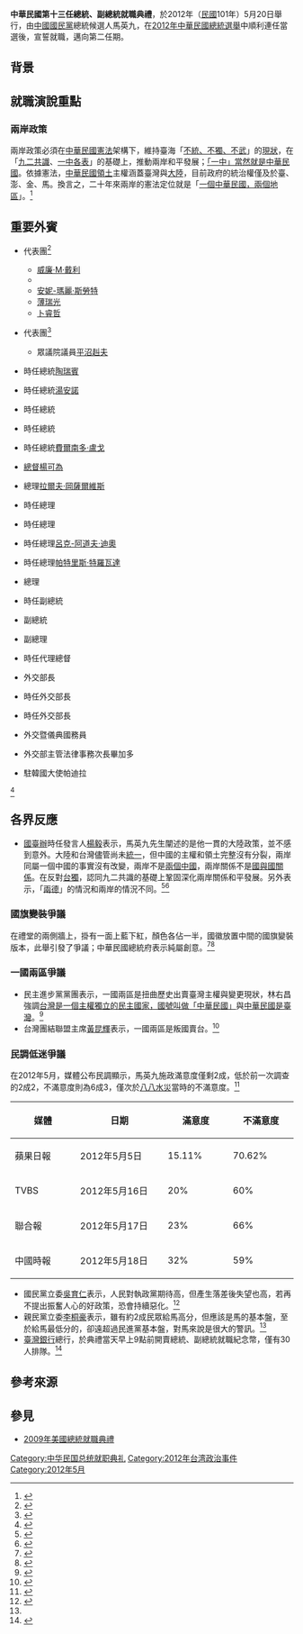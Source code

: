 {{Infobox historical event
| Event_Name = 中華民國第十三任總統、副總統就職典禮
| Image_Name = 
| Image_Caption = 
| Participants = [[中華民國總統|中華民國總統]][[馬英九|馬英九]]<br /><center><small>宣誓就職</small></center>[[中華民國副總統|中華民國副總統]][[吳敦義|吳敦義]]<small><center>宣誓就職</small></center> [[中華民國司法院院長|中華民國司法院院長]][[賴浩敏|賴浩敏]]<small><center>監誓</small></center>
| Location = [[中華民國總統府|中華民國總統府]]大禮堂
| Date = {{Start date and years ago|mf=yes|2012|05|20}}
}}
'''中華民國第十三任總統、副總統就職典禮'''，於2012年（[[民國紀元|民國]]101年）5月20日舉行，由[[中國國民黨|中國國民黨]]總統候選人馬英九，在[[2012年中華民國總統選舉|2012年中華民國總統選舉]]中順利連任當選後，宣誓就職，邁向第二任期。

== 背景 ==
{{see also|519嗆馬踹共大遊行}}

== 就職演說重點 ==
=== 兩岸政策 ===
兩岸政策必須在[[中華民國憲法|中華民國憲法]]架構下，維持臺海「[[不統、不獨、不武|不統、不獨、不武]]」的[[臺海現狀|現狀]]，在「[[九二共識|九二共識]]、[[一中各表|一中各表]]」的基礎上，推動兩岸和平發展；[[一個中國_(中華民國)|「一中」當然就是中華民國]]。依據憲法，[[中華民國疆域|中華民國領土]]主權涵蓋臺灣與[[中國大陸|大陸]]，目前政府的統治權僅及於臺、澎、金、馬。換言之，二十年來兩岸的憲法定位就是「[[一個中華民國，兩個地區|一個中華民國，兩個地區]]」。<ref>{{cite web|title=就職演說|url=http://www.president.gov.tw/Portals/0/president520/chinese/speech.html|website=中華民國第十三任總統、副總統520就職專輯|publisher=中華民國總統府|accessdate=2016-04-09|archive-date=2019-06-29|archive-url=https://web.archive.org/web/20190629082953/https://www.president.gov.tw/Portals/0/president520/chinese/speech.html|dead-url=no}}</ref>

== 重要外賓 ==
{{div col|cols=2}}
* {{USA}}代表團<ref>{{cite news|title=總統就職 美重量級慶賀團來台|url=https://tw.news.yahoo.com/%E7%B8%BD%E7%B5%B1%E5%B0%B1%E8%81%B7-%E7%BE%8E%E9%87%8D%E9%87%8F%E7%B4%9A%E6%85%B6%E8%B3%80%E5%9C%98%E4%BE%86%E5%8F%B0-040708086.html|agency=中央社|publisher=Yahoo!奇摩新聞|accessdate=2016-04-09|archive-date=2019-05-02|archive-url=https://web.archive.org/web/20190502071559/https://tw.news.yahoo.com/%E7%B8%BD%E7%B5%B1%E5%B0%B1%E8%81%B7-%E7%BE%8E%E9%87%8D%E9%87%8F%E7%B4%9A%E6%85%B6%E8%B3%80%E5%9C%98%E4%BE%86%E5%8F%B0-040708086.html|dead-url=no}}</ref>
** [[威廉·M·戴利|威廉·M·戴利]]
** {{link-en|詹姆斯·斯坦伯格|James Steinberg}}
** [[安妮-瑪麗·斯勞特|安妮-瑪麗·斯勞特]]
** [[薄瑞光|薄瑞光]]
** [[卜睿哲|卜睿哲]]
* {{JPN}}代表團<ref>{{cite news|title=總統與日本國會議員慶賀團餐敘|url=http://www.president.gov.tw/Default.aspx?tabid=131&itemid=27205|agency=中華民國總統府}}</ref>
** 眾議院議員[[平沼赳夫|平沼赳夫]]
* {{PLW}}時任總統[[陶瑞賓|陶瑞賓]]
* {{KIR}}時任總統[[湯安諾|湯安諾]]
* {{MHL}}時任總統{{link-en|克里斯多福・羅亞克|Christopher Loeak}}
* {{NRU}}時任總統{{link-en|達比杜|Sprent Dabwido}}
* {{PRY}}時任總統[[費爾南多·盧戈|費爾南多·盧戈]]
* {{flag|BIZ|1981}}[[貝里斯總督|總督]][[楊可為|楊可為]]
* {{VCT}}總理[[拉爾夫·岡薩爾維斯|拉爾夫·岡薩爾維斯]]
* {{SLB}}時任總理{{link-en|戈登·達西·里諾|Gordon Darcy Lilo}}
* {{flag|Tuvalu}}時任總理{{link-en|威利·泰拉維|Willy Telavi}}
* {{BFA}}時任總理[[呂克-阿道夫·迪奧|呂克-阿道夫·迪奧]]
* {{STP}}時任總理[[帕特里斯·特羅瓦達|帕特里斯·特羅瓦達]]
* {{flag|Swaziland}}總理{{link-en|巴納巴斯·西布西索·德拉米尼|Barnabas Sibusiso Dlamini}}
* {{HND}}時任副總統{{link-en|瑪麗亞·安東涅塔·柏紀妍|María Antonieta de Bográn}}
* {{NCA}}副總統{{link-en|奧馬爾·阿耶斯雷門斯·阿塞韋多|Moises Omar Halleslevens Acevedo}}
* {{LCA}}副總理{{link-en|菲利浦·皮耶|Philip Pierre}}
* {{KNA}}時任代理總督{{link-en|埃德蒙·威克姆·勞倫斯|Edmund Lawrence (governor-general)}}
* {{SLV}}外交部長{{link-de|胡高·馬丁內斯|Hugo Martínez}}
* {{GMB}}時任外交部長{{link-en|曼布里·恩吉|Mambury Njie}}
* {{GTM}}時任外交部長{{link-en|哈洛德·卡巴耶羅斯|Harold Caballeros}}
* {{HTI}}外交暨儀典國務員{{link-fr|卡希米荷|Pierre-Richard Casimir}}
* {{DOM}}外交部主管法律事務次長畢加多
* {{VAT}}駐韓國大使帕迪拉
{{div col end}}
<ref>{{cite web|title=觀禮外賓介紹|url=http://www.president.gov.tw/Portals/0/president520/chinese/guest.html|website=中華民國第十三任總統、副總統520就職專輯|agency=中華民國總統府|accessdate=2016-04-09|archive-date=2019-05-03|archive-url=https://web.archive.org/web/20190503193014/https://www.president.gov.tw/Portals/0/president520/chinese/guest.html|dead-url=no}}</ref>

== 各界反應 ==
* {{PRC}}[[國臺辦|國臺辦]]時任發言人[[楊毅_(1965年)|楊毅]]表示，馬英九先生闡述的是他一貫的大陸政策，並不感到意外。大陸和台灣儘管尚未[[中國統一|統一]]，但中國的主權和領土完整沒有分裂，兩岸同屬一個中國的事實沒有改變，兩岸不是[[兩個中國|兩個中國]]，兩岸關係不是[[特殊的國與國關係|國與國關係]]。在反對[[台獨|台獨]]，認同九二共識的基礎上鞏固深化兩岸關係和平發展。另外表示，「[[兩德統一|兩德]]」的情況和兩岸的情況不同。<ref>{{cite web|title=國臺辦新聞發布會輯錄（2012-05-30）|url=http://www.gwytb.gov.cn/xwfbh/201205/t20120530_2703546.htm|website=國臺辦|accessdate=2016-04-09|archive-date=2019-05-02|archive-url=https://web.archive.org/web/20190502102056/http://www.gwytb.gov.cn/xwfbh/201205/t20120530_2703546.htm|dead-url=yes}}</ref><ref>{{cite news|title=馬就職演說 國台辦：不意外  陸首度回應 強調兩岸同屬一個中國事實沒改變 反對兩德...|url=http://want-daily.com/portal.php?mod=view&aid=25783|agency=旺報|deadurl=yes|archiveurl=https://archive.is/20160409132532/http://want-daily.com/portal.php?mod=view&aid=25783|archivedate=2016-04-09|accessdate=2016-04-09}}</ref>

=== 國旗變裝爭議 ===
在禮堂的兩側牆上，掛有一面上藍下紅，顏色各佔一半，國徽放置中間的國旗變裝版本，此舉引發了爭議；中華民國總統府表示純屬創意。<ref>{{cite news|title=馬就職選舉味？　「變裝國旗」府稱創意|url=http://news.tvbs.com.tw/old-news.html?nid=18606|agency=TVBS|accessdate=2016-04-09|archive-date=2019-08-22|archive-url=https://web.archive.org/web/20190822114435/https://news.tvbs.com.tw/local/18606|dead-url=no}}</ref><ref>{{cite news|title=馬就職典禮 國旗變裝朝野砲轟|url=http://www.ntdtv.com.tw/b5/20120522/video/96187.html|agency=新唐人亞太電視台|accessdate=2016-04-09|archive-date=2019-05-02|archive-url=https://web.archive.org/web/20190502102258/http://www.ntdtv.com.tw/b5/20120522/video/96187.html|dead-url=no}}</ref>

=== 一國兩區爭議 ===
* 民主進步黨黨團表示，一國兩區是扭曲歷史出賣臺灣主權與變更現狀，林右昌強調[[臺灣前途決議文|台灣是一個主權獨立的民主國家，國號叫做「中華民國」]]與[[中華民國是臺灣|中華民國是臺灣]]。<ref>{{cite news|title=「一國兩區變更現狀」 民進黨促馬撤回|url=http://www.appledaily.com.tw/realtimenews/article/politics/20120521/123791|agency=蘋果日報|date=2012-05-21|accessdate=2016-04-09|archive-date=2016-03-04|archive-url=https://web.archive.org/web/20160304203632/http://www.appledaily.com.tw/realtimenews/article/politics/20120521/123791|dead-url=no}}</ref>
* 台灣團結聯盟主席[[黃昆輝|黃昆輝]]表示，一國兩區是叛國賣台。<ref>{{cite news|title=馬再提「一國兩區」　黃昆輝批判國賣台|url=http://news.ltn.com.tw/news/politics/breakingnews/642692|agency=自由時報|date=2012-05-20|accessdate=2016-04-09|archive-date=2019-05-03|archive-url=https://web.archive.org/web/20190503070438/https://news.ltn.com.tw/news/politics/breakingnews/642692|dead-url=no}}</ref>

=== 民調低迷爭議 ===
在2012年5月，媒體公布民調顯示，馬英九施政滿意度僅剩2成，低於前一次調查的2成2，不滿意度則為6成3，僅次於[[八八水災|八八水災]]當時的不滿意度。<ref>{{cite news|title=馬英九就職前民調　滿意度20%創新低|url=http://news.cts.com.tw/nownews/politics/201205/201205191006392.html|agency=華視|date=2012-05-19|deadurl=yes|archiveurl=https://web.archive.org/web/20160310092332/http://news.cts.com.tw/nownews/politics/201205/201205191006392.html|archivedate=2016-03-10|accessdate=2016-04-09}}</ref>
{| class="wikitable" style="text-align:center"
!style="width:100px;"|媒體
!style="width:140px;"|日期
!style="width:100px;"|滿意度
!style="width:100px;"|不滿意度
|-
| 蘋果日報 || 2012年5月5日 || 15.11% || 70.62%
|-
| TVBS || 2012年5月16日 || 20% || 60%
|-
| 聯合報 || 2012年5月17日 || 23% || 66%
|-
| 中國時報 || 2012年5月18日 || 32%|| 59%
|}
* 國民黨立委[[吳育仁|吳育仁]]表示，人民對執政黨期待高，但產生落差後失望也高，若再不提出振奮人心的好政策，恐會持續惡化。<ref name="apple34235026">{{cite news|title=馬英九4年評價 35％民眾給20分|url=http://www.appledaily.com.tw/appledaily/article/headline/20120517/34235026/|agency=蘋果日報|date=2012-05-17|accessdate=2016-04-09|archive-date=2017-03-28|archive-url=https://web.archive.org/web/20170328024550/http://www.appledaily.com.tw/appledaily/article/headline/20120517/34235026/|dead-url=no}}</ref>
* 親民黨立委[[李桐豪|李桐豪]]表示，雖有約2成民眾給馬高分，但應該是馬的基本盤，至於給馬最低分的，卻遠超過民進黨基本盤，對馬來說是很大的警訊。<ref name="apple34235026" />
* [[臺灣銀行|臺灣銀行]]總行，於典禮當天早上9點前開賣總統、副總統就職紀念幣，僅有30人排隊。<ref>{{cite news|title=馬英九聲望低！　總統就職紀念幣開賣日　僅30人排隊|url=http://www.ettoday.net/news/20120521/48094.htm|agency=ETtoday|date=2012-05-21|accessdate=2016-04-09|archive-date=2019-05-03|archive-url=https://web.archive.org/web/20190503093055/https://www.ettoday.net/news/20120521/48094.htm|dead-url=no}}</ref>

== 參考來源 ==
{{Reflist|2}}

== 參見 ==
* [[2009年美國總統就職典禮|2009年美國總統就職典禮]]
{{中華民國總統選舉}}
[[Category:中华民国总统就职典礼|Category:中华民国总统就职典礼]]
[[Category:2012年台湾政治事件|Category:2012年台湾政治事件]]
[[Category:2012年5月|Category:2012年5月]]